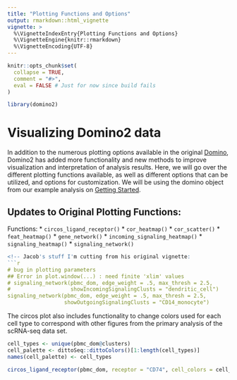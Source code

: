 ```yaml
---
title: "Plotting Functions and Options"
output: rmarkdown::html_vignette
vignette: >
  %\VignetteIndexEntry{Plotting Functions and Options}
  %\VignetteEngine{knitr::rmarkdown}
  %\VignetteEncoding{UTF-8}
---
```


```r
knitr::opts_chunk$set(
  collapse = TRUE,
  comment = "#>",
  eval = FALSE # Just for now since build fails
)
```

```r
library(domino2)
```

# Visualizing Domino2 data
In addition to the numerous plotting options available in the original [Domino](https://github.com/Elisseeff-Lab/domino), Domino2 has added more functionality and new methods to improve visualization and interpretation of analysis results. Here, we will go over the different plotting functions available, as well as different options that can be utilized, and options for customization. We will be using the domino object from our example analysis on [Getting Started](vignette("domino2")).

## Updates to Original Plotting Functions:

Functions:
* `circos_ligand_receptor()`
* `cor_heatmap()`
* `cor_scatter()`
* `feat_heatmap()`
* `gene_network()`
* `incoming_signaling_heatmap()`
* `signaling_heatmap()`
* `signaling_network()`

``` r
<!-- Jacob's stuff I'm cutting from his original vignette:
```r
# bug in plotting parameters 
## Error in plot.window(...) : need finite 'xlim' values
# signaling_network(pbmc_dom, edge_weight = .5, max_thresh = 2.5,
#                   showIncomingSignalingClusts = "dendritic_cell")
signaling_network(pbmc_dom, edge_weight = .5, max_thresh = 2.5,
                  showOutgoingSignalingClusts = "CD14_monocyte")
```

The circos plot also includes functionality to change colors used for each cell type to correspond with other figures from the primary analysis of the scRNA-seq data set.

```r
cell_types <- unique(pbmc_dom@clusters)
cell_palette <- dittoSeq::dittoColors()[1:length(cell_types)]
names(cell_palette) <- cell_types

circos_ligand_receptor(pbmc_dom, receptor = "CD74", cell_colors = cell_palette) -->
```